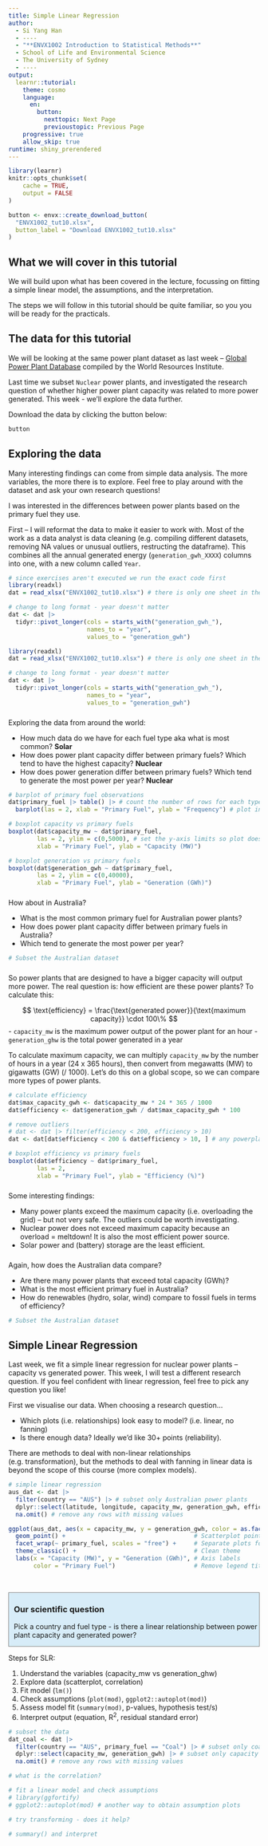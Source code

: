 ```yaml
---
title: Simple Linear Regression
author: 
  - Si Yang Han
  - ----
  - "**ENVX1002 Introduction to Statistical Methods**"
  - School of Life and Environmental Science
  - The University of Sydney
  - ----
output: 
  learnr::tutorial:
    theme: cosmo
    language: 
      en:
        button:
          nexttopic: Next Page
          previoustopic: Previous Page
    progressive: true
    allow_skip: true
runtime: shiny_prerendered
---
```


```r
library(learnr)
knitr::opts_chunk$set(
	cache = TRUE,
	output = FALSE
)

button <- envx::create_download_button(
  "ENVX1002_tut10.xlsx",
  button_label = "Download ENVX1002_tut10.xlsx"
)
```

## What we will cover in this tutorial

We will build upon what has been covered in the lecture, focussing on fitting a simple linear model, the assumptions, and the interpretation.

The steps we will follow in this tutorial should be quite familiar, so you you will be ready for the practicals.

## The data for this tutorial

We will be looking at the same power plant dataset as last week -- [Global Power Plant Database](https://datasets.wri.org/dataset/540dcf46-f287-47ac-985d-269b04bea4c6) compiled by the World Resources Institute. 

Last time we subset `Nuclear` power plants, and investigated the research question of whether higher power plant capacity was related to more power generated. This week - we'll explore the data further.

Download the data by clicking the button below:

```r
button
```

## Exploring the data

Many interesting findings can come from simple data analysis. The more variables, the more there is to explore. Feel free to play around with the dataset and ask your own research questions!

I was interested in the differences between power plants based on the primary fuel they use.

First -- I will reformat the data to make it easier to work with. Most of the work as a data analyst is data cleaning (e.g. compiling different datasets, removing NA values or unusual outliers, restructing the dataframe). This combines all the annual generated energy (`generation_gwh_XXXX`) columns into one, with a new column called `Year`.

```r
# since exercises aren't executed we run the exact code first
library(readxl)
dat = read_xlsx("ENVX1002_tut10.xlsx") # there is only one sheet in the Excel file

# change to long format - year doesn't matter
dat <- dat |>
  tidyr::pivot_longer(cols = starts_with("generation_gwh_"), 
                      names_to = "year", 
                      values_to = "generation_gwh")
```

```r
library(readxl)
dat = read_xlsx("ENVX1002_tut10.xlsx") # there is only one sheet in the Excel file

# change to long format - year doesn't matter
dat <- dat |>
  tidyr::pivot_longer(cols = starts_with("generation_gwh_"), 
                      names_to = "year", 
                      values_to = "generation_gwh")
```

### 

Exploring the data from around the world:

- How much data do we have for each fuel type aka what is most common? **Solar**
- How does power plant capacity differ between primary fuels? Which tend to have the highest capacity? **Nuclear**
- How does power generation differ between primary fuels? Which tend to generate the most power per year? **Nuclear**

```r
# barplot of primary fuel observations
dat$primary_fuel |> table() |> # count the number of rows for each type of primary fuel
  barplot(las = 2, xlab = "Primary Fuel", ylab = "Frequency") # plot in a barplot, `las = 2` rotates the x-axis labels

# boxplot capacity vs primary fuels
boxplot(dat$capacity_mw ~ dat$primary_fuel, 
        las = 2, ylim = c(0,5000), # set the y-axis limits so plot doesn't have to display very high values
        xlab = "Primary Fuel", ylab = "Capacity (MW)")

# boxplot generation vs primary fuels
boxplot(dat$generation_gwh ~ dat$primary_fuel, 
        las = 2, ylim = c(0,40000),
        xlab = "Primary Fuel", ylab = "Generation (GWh)")
```

### 

How about in Australia?

- What is the most common primary fuel for Australian power plants?
- How does power plant capacity differ between primary fuels in Australia?
- Which tend to generate the most power per year?

```r
# Subset the Australian dataset
```

###

So power plants that are designed to have a bigger capacity will output more power. The real question is: how efficient are these power plants? To calculate this:

$$ \text{efficiency} = \frac{\text{generated power}}{\text{maximum capacity}} \cdot 100\% $$
- `capacity_mw` is the maximum power output of the power plant for an hour
- `generation_ghw` is the total power generated in a year

To calculate maximum capacity, we can multiply `capacity_mw` by the number of hours in a year (24 x 365 hours), then convert from megawatts (MW) to gigawatts (GW) (/ 1000). Let's do this on a global scope, so we can compare more types of power plants.

```r
# calculate efficiency
dat$max_capacity_gwh <- dat$capacity_mw * 24 * 365 / 1000
dat$efficiency <- dat$generation_gwh / dat$max_capacity_gwh * 100

# remove outliers
# dat <- dat |> filter(efficiency < 200, efficiency > 10)
dat <- dat[dat$efficiency < 200 & dat$efficiency > 10, ] # any powerplant operating outside these ranges seem suspicious

# boxplot efficiency vs primary fuels
boxplot(dat$efficiency ~ dat$primary_fuel, 
        las = 2,
        xlab = "Primary Fuel", ylab = "Efficiency (%)")

```

###

Some interesting findings:

- Many power plants exceed the maximum capacity (i.e. overloading the grid) -- but not very safe. The outliers could be worth investigating.
- Nuclear power does not exceed maximum capacity because an overload = meltdown! It is also the most efficient power source.
- Solar power and (battery) storage are the least efficient.

###

Again, how does the Australian data compare?

- Are there many power plants that exceed total capacity (GWh)?
- What is the most efficient primary fuel in Australia?
- How do renewables (hydro, solar, wind) compare to fossil fuels in terms of efficiency?

```r
# Subset the Australian dataset

```

## Simple Linear Regression

Last week, we fit a simple linear regression for nuclear power plants -- capacity vs generated power. This week, I will test a different research question. If you feel confident with linear regression, feel free to pick any question you like!

First we visualise our data. When choosing a research question...

- Which plots (i.e. relationships) look easy to model? (i.e. linear, no fanning)
- Is there enough data? Ideally we'd like 30+ points (reliability).

There are methods to deal with non-linear relationships (e.g. transformation), but the methods to deal with fanning in linear data is beyond the scope of this course (more complex models).

```r
# simple linear regression
aus_dat <- dat |>
  filter(country == "AUS") |> # subset only Australian power plants
  dplyr::select(latitude, longitude, capacity_mw, generation_gwh, efficiency, year, primary_fuel) |> # subset some columns for a smaller, cleaner df
  na.omit() # remove any rows with missing values

ggplot(aus_dat, aes(x = capacity_mw, y = generation_gwh, color = as.factor(primary_fuel))) +
  geom_point() +                                    # Scatterplot points
  facet_wrap(~ primary_fuel, scales = "free") +     # Separate plots for each primary fuel
  theme_classic() +                                 # Clean theme
  labs(x = "Capacity (MW)", y = "Generation (GWh)", # Axis labels
       color = "Primary Fuel")                      # Remove legend title

```


<br>

<div class="pad-box-mini" style="border: 1px solid gray; padding-left:10px; background-color:#d7ecf8">

### Our scientific question

Pick a country and fuel type - is there a linear relationship between power plant capacity and generated power?

</div>

Steps for SLR:

1. Understand the variables (capacity_mw vs generation_ghw)
2. Explore data (scatterplot, correlation)
3. Fit model (`lm()`)
4. Check assumptions (`plot(mod)`, `ggplot2::autoplot(mod)`)
5. Assess model fit (`summary(mod)`, p-values, hypothesis test/s)
6. Interpret output (equation, R^2^, residual standard error)

```r
# subset the data
dat_coal <- dat |>
  filter(country == "AUS", primary_fuel == "Coal") |> # subset only coal power plants
  dplyr::select(capacity_mw, generation_gwh) |> # subset only capacity and generation columns
  na.omit() # remove any rows with missing values

# what is the correlation?

# fit a linear model and check assumptions
# library(ggfortify)
# ggplot2::autoplot(mod) # another way to obtain assumption plots

# try transforming - does it help?

# summary() and interpret

```
